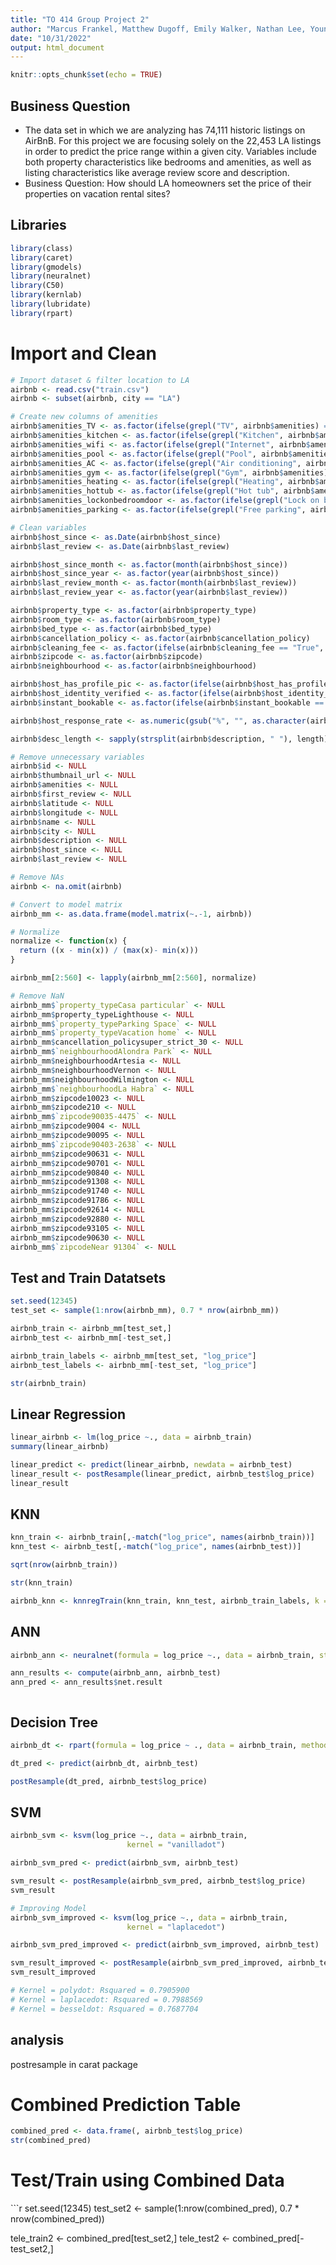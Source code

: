 ```yaml
---
title: "TO 414 Group Project 2"
author: "Marcus Frankel, Matthew Dugoff, Emily Walker, Nathan Lee, Young-Bin Kim"
date: "10/31/2022"
output: html_document
---
```


```r
knitr::opts_chunk$set(echo = TRUE)
```

## Business Question
- The data set in which we are analyzing has 74,111 historic listings on AirBnB. For this project we are focusing solely on the 22,453 LA listings in order to predict the price range within a given city. Variables include both property characteristics like bedrooms and amenities, as well as listing characteristics like average review score and description.
- Business Question: How should LA homeowners set the price of their properties on vacation rental sites?

## Libraries
```r
library(class)
library(caret)
library(gmodels)
library(neuralnet)
library(C50)
library(kernlab)
library(lubridate)
library(rpart)
```

# Import and Clean
```r
# Import dataset & filter location to LA
airbnb <- read.csv("train.csv")
airbnb <- subset(airbnb, city == "LA")

# Create new columns of amenities
airbnb$amenities_TV <- as.factor(ifelse(grepl("TV", airbnb$amenities) == TRUE, 1, 0))
airbnb$amenities_kitchen <- as.factor(ifelse(grepl("Kitchen", airbnb$amenities) == TRUE, 1, 0))
airbnb$amenities_wifi <- as.factor(ifelse(grepl("Internet", airbnb$amenities)== TRUE, 1, 0))
airbnb$amenities_pool <- as.factor(ifelse(grepl("Pool", airbnb$amenities)== TRUE, 1, 0))
airbnb$amenities_AC <- as.factor(ifelse(grepl("Air conditioning", airbnb$amenities)== TRUE, 1, 0))
airbnb$amenities_gym <- as.factor(ifelse(grepl("Gym", airbnb$amenities)== TRUE, 1, 0))
airbnb$amenities_heating <- as.factor(ifelse(grepl("Heating", airbnb$amenities)== TRUE, 1, 0))
airbnb$amenities_hottub <- as.factor(ifelse(grepl("Hot tub", airbnb$amenities)== TRUE, 1, 0))
airbnb$amenities_lockonbedroomdoor <- as.factor(ifelse(grepl("Lock on bedroom", airbnb$amenities)== TRUE, 1, 0))
airbnb$amenities_parking <- as.factor(ifelse(grepl("Free parking", airbnb$amenities)== TRUE, 1, 0))

# Clean variables
airbnb$host_since <- as.Date(airbnb$host_since)
airbnb$last_review <- as.Date(airbnb$last_review)

airbnb$host_since_month <- as.factor(month(airbnb$host_since))
airbnb$host_since_year <- as.factor(year(airbnb$host_since))
airbnb$last_review_month <- as.factor(month(airbnb$last_review))
airbnb$last_review_year <- as.factor(year(airbnb$last_review))

airbnb$property_type <- as.factor(airbnb$property_type)
airbnb$room_type <- as.factor(airbnb$room_type)
airbnb$bed_type <- as.factor(airbnb$bed_type)
airbnb$cancellation_policy <- as.factor(airbnb$cancellation_policy)
airbnb$cleaning_fee <- as.factor(ifelse(airbnb$cleaning_fee == "True", 1, 0))
airbnb$zipcode <- as.factor(airbnb$zipcode)
airbnb$neighbourhood <- as.factor(airbnb$neighbourhood)

airbnb$host_has_profile_pic <- as.factor(ifelse(airbnb$host_has_profile_pic == "t", 1, 0))
airbnb$host_identity_verified <- as.factor(ifelse(airbnb$host_identity_verified == "t", 1, 0))
airbnb$instant_bookable <- as.factor(ifelse(airbnb$instant_bookable == "t", 1, 0))

airbnb$host_response_rate <- as.numeric(gsub("%", "", as.character(airbnb$host_response_rate)))

airbnb$desc_length <- sapply(strsplit(airbnb$description, " "), length)

# Remove unnecessary variables
airbnb$id <- NULL
airbnb$thumbnail_url <- NULL
airbnb$amenities <- NULL
airbnb$first_review <- NULL
airbnb$latitude <- NULL 
airbnb$longitude <- NULL 
airbnb$name <- NULL
airbnb$city <- NULL
airbnb$description <- NULL
airbnb$host_since <- NULL
airbnb$last_review <- NULL

# Remove NAs
airbnb <- na.omit(airbnb)

# Convert to model matrix
airbnb_mm <- as.data.frame(model.matrix(~.-1, airbnb))

# Normalize
normalize <- function(x) {
  return ((x - min(x)) / (max(x)- min(x)))
}

airbnb_mm[2:560] <- lapply(airbnb_mm[2:560], normalize)

# Remove NaN
airbnb_mm$`property_typeCasa particular` <- NULL
airbnb_mm$property_typeLighthouse <- NULL
airbnb_mm$`property_typeParking Space` <- NULL
airbnb_mm$`property_typeVacation home` <- NULL
airbnb_mm$cancellation_policysuper_strict_30 <- NULL
airbnb_mm$`neighbourhoodAlondra Park` <- NULL
airbnb_mm$neighbourhoodArtesia <- NULL
airbnb_mm$neighbourhoodVernon <- NULL
airbnb_mm$neighbourhoodWilmington <- NULL
airbnb_mm$`neighbourhoodLa Habra` <- NULL
airbnb_mm$zipcode10023 <- NULL
airbnb_mm$zipcode210 <- NULL
airbnb_mm$`zipcode90035-4475` <- NULL
airbnb_mm$zipcode9004 <- NULL
airbnb_mm$zipcode90095 <- NULL
airbnb_mm$`zipcode90403-2638` <- NULL
airbnb_mm$zipcode90631 <- NULL
airbnb_mm$zipcode90701 <- NULL
airbnb_mm$zipcode90840 <- NULL
airbnb_mm$zipcode91308 <- NULL
airbnb_mm$zipcode91740 <- NULL
airbnb_mm$zipcode91786 <- NULL
airbnb_mm$zipcode92614 <- NULL
airbnb_mm$zipcode92880 <- NULL
airbnb_mm$zipcode93105 <- NULL
airbnb_mm$zipcode90630 <- NULL
airbnb_mm$`zipcodeNear 91304` <- NULL

```

## Test and Train Datatsets
```r
set.seed(12345)
test_set <- sample(1:nrow(airbnb_mm), 0.7 * nrow(airbnb_mm)) 

airbnb_train <- airbnb_mm[test_set,] 
airbnb_test <- airbnb_mm[-test_set,]

airbnb_train_labels <- airbnb_mm[test_set, "log_price"]
airbnb_test_labels <- airbnb_mm[-test_set, "log_price"]

str(airbnb_train)

```

## Linear Regression

```r

linear_airbnb <- lm(log_price ~., data = airbnb_train)
summary(linear_airbnb)

linear_predict <- predict(linear_airbnb, newdata = airbnb_test)
linear_result <- postResample(linear_predict, airbnb_test$log_price)
linear_result
```

## KNN
```r
knn_train <- airbnb_train[,-match("log_price", names(airbnb_train))]
knn_test <- airbnb_test[,-match("log_price", names(airbnb_test))]

sqrt(nrow(airbnb_train))

str(knn_train)

airbnb_knn <- knnregTrain(knn_train, knn_test, airbnb_train_labels, k = 100, use.all = TRUE)

```

## ANN
```r
airbnb_ann <- neuralnet(formula = log_price ~., data = airbnb_train, stepmax = 1000000, linear.output = TRUE)

ann_results <- compute(airbnb_ann, airbnb_test)
ann_pred <- ann_results$net.result



```

## Decision Tree
```r
airbnb_dt <- rpart(formula = log_price ~ ., data = airbnb_train, method = "anova", cp = 0.008)

dt_pred <- predict(airbnb_dt, airbnb_test)

postResample(dt_pred, airbnb_test$log_price)
```


## SVM 
```r
airbnb_svm <- ksvm(log_price ~., data = airbnb_train,
                          kernel = "vanilladot")

airbnb_svm_pred <- predict(airbnb_svm, airbnb_test)

svm_result <- postResample(airbnb_svm_pred, airbnb_test$log_price)
svm_result

# Improving Model
airbnb_svm_improved <- ksvm(log_price ~., data = airbnb_train,
                          kernel = "laplacedot")

airbnb_svm_pred_improved <- predict(airbnb_svm_improved, airbnb_test)

svm_result_improved <- postResample(airbnb_svm_pred_improved, airbnb_test$log_price)
svm_result_improved

# Kernel = polydot: Rsquared = 0.7905900
# Kernel = laplacedot: Rsquared = 0.7988569
# Kernel = besseldot: Rsquared = 0.7687704
```

## analysis

postresample
in carat package


# Combined Prediction Table

```r
combined_pred <- data.frame(, airbnb_test$log_price)
str(combined_pred)
```

# Test/Train using Combined Data
```r
set.seed(12345)
test_set2 <- sample(1:nrow(combined_pred), 0.7 * nrow(combined_pred)) 

tele_train2 <- combined_pred[test_set2,] 
tele_test2 <- combined_pred[-test_set2,]






